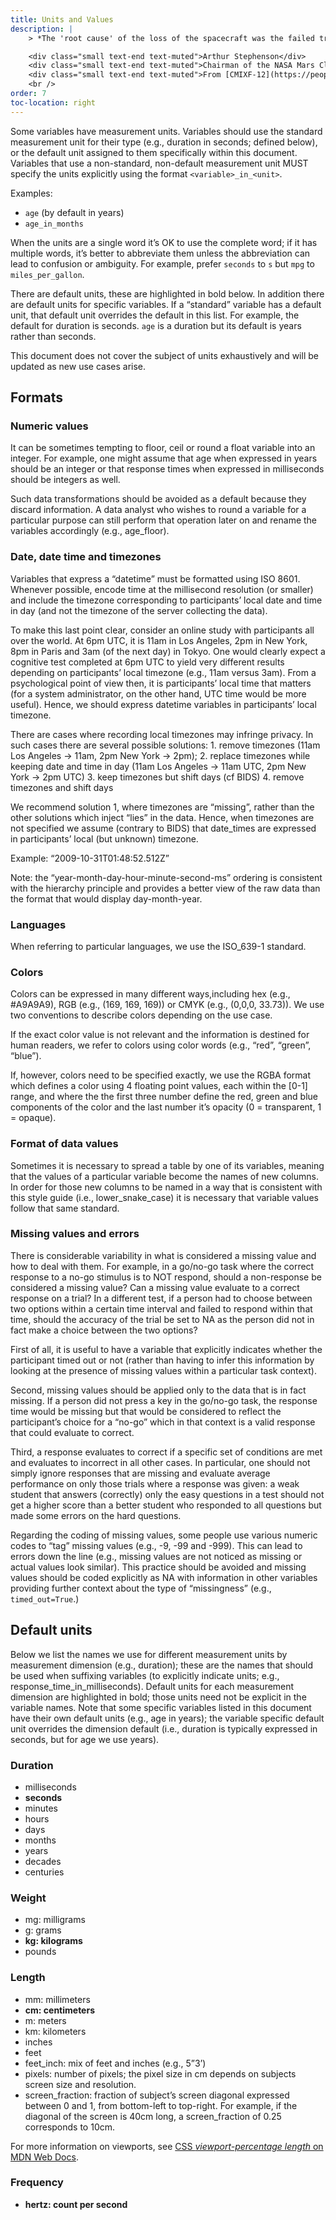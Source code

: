 ```yaml
---
title: Units and Values
description: |
    > *The 'root cause' of the loss of the spacecraft was the failed translation of English units into metric units in a segment of ground-based, navigation-related mission software, ...*

    <div class="small text-end text-muted">Arthur Stephenson</div>
    <div class="small text-end text-muted">Chairman of the NASA Mars Climate Orbiter Mission Failure Investigation Board</div>
    <div class="small text-end text-muted">From [CMIXF-12](https://people.csail.mit.edu/jaffer/MIXF/CMIXF-12)</div>
    <br />
order: 7
toc-location: right
---
```


Some variables have measurement units. Variables should use the standard measurement unit for their type (e.g., duration in seconds; defined below), or the default unit assigned to them specifically within this document. Variables that use a non-standard, non-default measurement unit MUST specify the units explicitly using the format `<variable>_in_<unit>`.

Examples:

-   `age` (by default in years)
-   `age_in_months`

When the units are a single word it's OK to use the complete word; if it has multiple words, it's better to abbreviate them unless the abbreviation can lead to confusion or ambiguity. For example, prefer `seconds` to `s` but `mpg` to `miles_per_gallon`.

:::{.callout-note}
There are default units, these are highlighted in bold below. In addition there are default units for specific variables. If a "standard" variable has a default unit, that default unit overrides the default in this list. For example, the default for duration is seconds. `age` is a duration but its default is years rather than seconds.
:::

This document does not cover the subject of units exhaustively and will be updated as new use cases arise.

## Formats

### Numeric values

It can be sometimes tempting to floor, ceil or round a float variable into an integer. For example, one might assume that age when expressed in years should be an integer or that response times when expressed in milliseconds should be integers as well.

Such data transformations should be avoided as a default because they discard information. A data analyst who wishes to round a variable for a particular purpose can still perform that operation later on and rename the variables accordingly (e.g., age_floor).

### Date, date time and timezones

Variables that express a "datetime" must be formatted using ISO 8601. Whenever possible, encode time at the millisecond resolution (or smaller) and include the timezone corresponding to participants' local date and time in day (and not the timezone of the server collecting the data).

To make this last point clear, consider an online study with participants all over the world. At 6pm UTC, it is 11am in Los Angeles, 2pm in New York, 8pm in Paris and 3am (of the next day) in Tokyo. One would clearly expect a cognitive test completed at 6pm UTC to yield very different results depending on participants' local timezone (e.g., 11am versus 3am). From a psychological point of view then, it is participants' local time that matters (for a system administrator, on the other hand, UTC time would be more useful). Hence, we should express datetime variables in participants' local timezone.

There are cases where recording local timezones may infringe privacy. In such cases there are several possible solutions: 1. remove timezones (11am Los Angeles -\> 11am, 2pm New York -\> 2pm); 2. replace timezones while keeping date and time in day (11am Los Angeles -\> 11am UTC, 2pm New York -\> 2pm UTC) 3. keep timezones but shift days (cf BIDS) 4. remove timezones and shift days

We recommend solution 1, where timezones are "missing", rather than the other solutions which inject "lies" in the data. Hence, when timezones are not specified we assume (contrary to BIDS) that date_times are expressed in participants' local (but unknown) timezone.

Example: "2009-10-31T01:48:52.512Z"

Note: the "year-month-day-hour-minute-second-ms" ordering is consistent with the hierarchy principle and provides a better view of the raw data than the format that would display day-month-year.

### Languages

When referring to particular languages, we use the ISO_639-1 standard.

### Colors

Colors can be expressed in many different ways,including hex (e.g., #A9A9A9), RGB (e.g., (169, 169, 169)) or CMYK (e.g., (0,0,0, 33.73)). We use two conventions to describe colors depending on the use case.

If the exact color value is not relevant and the information is destined for human readers, we refer to colors using color words (e.g., "red", "green", "blue").

If, however, colors need to be specified exactly, we use the RGBA format which defines a color using 4 floating point values, each within the \[0-1\] range, and where the the first three number define the red, green and blue components of the color and the last number it's opacity (0 = transparent, 1 = opaque).

### Format of data values

Sometimes it is necessary to spread a table by one of its variables, meaning that the values of a particular variable become the names of new columns. In order for those new columns to be named in a way that is consistent with this style guide (i.e., lower_snake_case) it is necessary that variable values follow that same standard.

### Missing values and errors

There is considerable variability in what is considered a missing value and how to deal with them. For example, in a go/no-go task where the correct response to a no-go stimulus is to NOT respond, should a non-response be considered a missing value? Can a missing value evaluate to a correct response on a trial? In a different test, if a person had to choose between two options within a certain time interval and failed to respond within that time, should the accuracy of the trial be set to NA as the person did not in fact make a choice between the two options?

First of all, it is useful to have a variable that explicitly indicates whether the participant timed out or not (rather than having to infer this information by looking at the presence of missing values within a particular task context).

Second, missing values should be applied only to the data that is in fact missing. If a person did not press a key in the go/no-go task, the response time would be missing but that would be considered to reflect the participant's choice for a "no-go" which in that context is a valid response that could evaluate to correct.

Third, a response evaluates to correct if a specific set of conditions are met and evaluates to incorrect in all other cases. In particular, one should not simply ignore responses that are missing and evaluate average performance on only those trials where a response was given: a weak student that answers (correctly) only the easy questions in a test should not get a higher score than a better student who responded to all questions but made some errors on the hard questions.

Regarding the coding of missing values, some people use various numeric codes to "tag" missing values (e.g., -9, -99 and -999). This can lead to errors down the line (e.g., missing values are not noticed as missing or actual values look similar). This practice should be avoided and missing values should be coded explicitly as NA with information in other variables providing further context about the type of "missingness" (e.g., `timed_out=True`.)

## Default units

Below we list the names we use for different measurement units by measurement dimension (e.g., duration); these are the names that should be used when suffixing variables (to explicitly indicate units; e.g., response_time_in_milliseconds). Default units for each measurement dimension are highlighted in bold; those units need not be explicit in the variable names. Note that some specific variables listed in this document have their own default units (e.g., age in years); the variable specific default unit overrides the dimension default (i.e., duration is typically expressed in seconds, but for age we use years).

### Duration

-   milliseconds
-   **seconds**
-   minutes
-   hours
-   days
-   months
-   years
-   decades
-   centuries

### Weight

-   mg: milligrams
-   g: grams
-   **kg: kilograms**
-   pounds

### Length

-   mm: millimeters
-   **cm: centimeters**
-   m: meters
-   km: kilometers
-   inches
-   feet
-   feet_inch: mix of feet and inches (e.g., 5"3')
-   pixels: number of pixels; the pixel size in cm depends on subjects screen size and resolution.
-   screen_fraction: fraction of subject's screen diagonal expressed between 0 and 1, from bottom-left to top-right. For example, if the diagonal of the screen is 40cm long, a screen_fraction of 0.25 corresponds to 10cm.

:::{.callout-note}
For more information on viewports, see [CSS *viewport-percentage length* on MDN Web Docs](https://developer.mozilla.org/en-US/docs/Web/CSS/length#relative_length_units_based_on_viewport).
:::

### Frequency

-   **hertz: count per second**